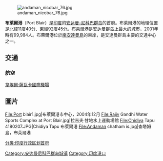 {{NoteTA
|T=zh-cn:布莱尔港; zh-hk:貝理雅港; zh-tw:布萊爾港; 
|1=zh-cn:布莱尔港; zh-hk:貝理雅港; zh-tw:布萊爾港; 
}}
{{Infobox Indian Jurisdiction
|native_name          = 布萊爾港
|type                 = capital
|latd                 = 11.67
|longd                = 92.76
|locator_position     = left
|state_name           = 安达曼-尼科巴群岛
|district             = [[Andamans_district|Andamans]]
|leader_title         =
|leader_name          =
|altitude             =
|population_as_of     = 2011年
|population_total     = 100,608
|population_density   =
|area_magnitude       = sq. km
|area_total           =
|area_telephone       =
|postal_code          =
|vehicle_code_range   =
|sex_ratio            =
|unlocode             =
|website              =
|footnotes            =
}}

[[File:andaman_nicobar_76.jpg|thumb]]

'''布萊爾港'''（Port Blair）是[[印度|印度]]的[[安达曼-尼科巴群岛|安达曼-尼科巴群岛]]的首府。布萊爾港的地理位置是北緯11度40分、東經92度45分。布萊爾港是[[安达曼群岛|安达曼群岛]]上最大的城市，2001年時有99,984人。布萊爾港位於[[南安達曼島|南安達曼島]]的東岸，是安達曼群島主要的交通中心之一。

== 交通 ==

=== 航空 ===
[[韋埃爾·薩瓦卡國際機場|韋埃爾·薩瓦卡國際機場]]

== 圖片 ==

<gallery widths="180px" heights="120px">
File:Port blair1.jpg|布萊爾港市中心，2004年12月
File:Rajiv Gandhi Water Sports Complex at Port Blair.jpg|拉吉夫·甘地水上運動場館
File:Chidiya Tapu 4180207.JPG|Chidiya Tapu 布萊爾港
File:Andaman chatham is.jpg|查塔姆島，布萊爾港
</gallery>


{{Authority control}}
[[Category:安达曼尼科巴群岛城镇|Category:安达曼尼科巴群岛城镇]]
[[Category:印度港口|Category:印度港口]]
[[分类:印度行政区划首府|分类:印度行政区划首府]]